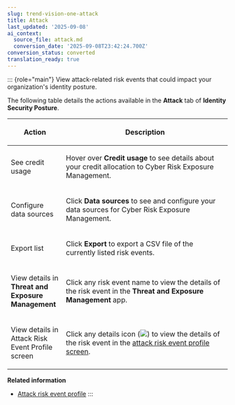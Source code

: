 ```yaml
---
slug: trend-vision-one-attack
title: Attack
last_updated: '2025-09-08'
ai_context:
  source_file: attack.md
  conversion_date: '2025-09-08T23:42:24.700Z'
conversion_status: converted
translation_ready: true
---
```


::: {role="main"}
View attack-related risk events that could impact your organization's identity posture.

The following table details the actions available in the **Attack** tab of **Identity Security Posture**.

<table>
<colgroup>
<col style="width: 25%" />
<col style="width: 75%" />
</colgroup>
<thead>
<tr>
<th><p>Action</p></th>
<th><p>Description</p></th>
</tr>
</thead>
<tbody>
<tr>
<td><p>See credit usage</p></td>
<td><p>Hover over <strong>Credit usage</strong> to see details about your credit allocation to Cyber Risk Exposure Management.</p></td>
</tr>
<tr>
<td><p>Configure data sources</p></td>
<td><p>Click <strong>Data sources</strong> to see and configure your data sources for Cyber Risk Exposure Management.</p></td>
</tr>
<tr>
<td><p>Export list</p></td>
<td><p>Click <strong>Export</strong> to export a CSV file of the currently listed risk events.</p></td>
</tr>
<tr>
<td><p>View details in <strong>Threat and Exposure Management</strong></p></td>
<td><p>Click any risk event name to view the details of the risk event in the <strong>Threat and Exposure Management</strong> app.</p></td>
</tr>
<tr>
<td><p>View details in Attack Risk Event Profile screen</p></td>
<td><p>Click any details icon (<img src="./images/details_icon=f45ada04-b746-40a7-a5f4-2166c059213c.webp" />) to view the details of the risk event in the <a href="trend-vision-one-attack-risk-event-profile">attack risk event profile screen</a>.</p></td>
</tr>
</tbody>
</table>

**Related information**

- [Attack risk event profile](attack-risk-event-profile.md "View details about attack-related risk events to better understand possible impacts and available remediation actions.")
:::
